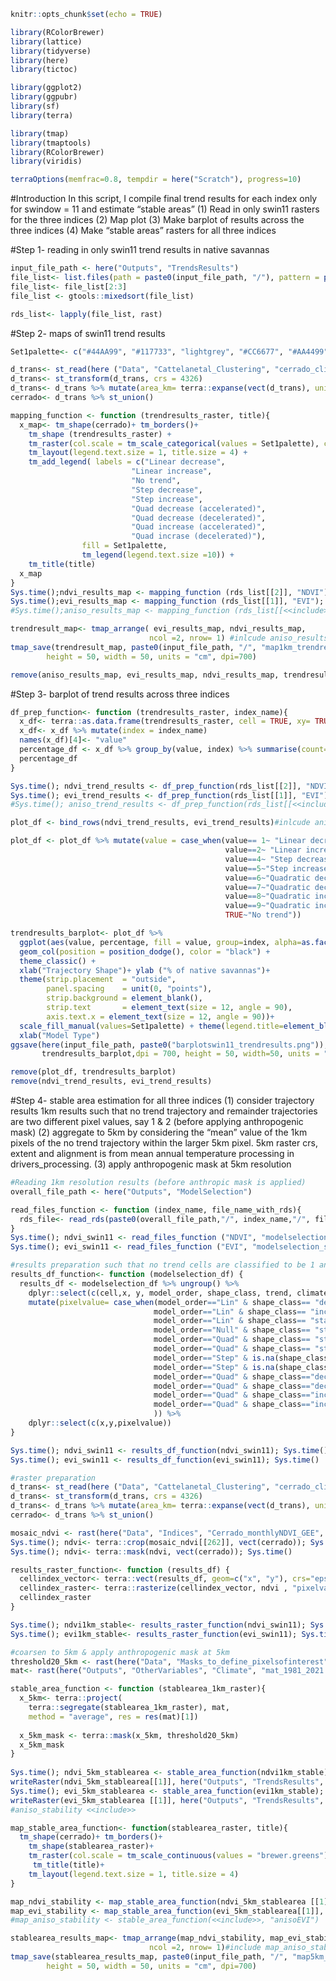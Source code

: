 ```r
knitr::opts_chunk$set(echo = TRUE)
```

```r
library(RColorBrewer)
library(lattice)
library(tidyverse)
library(here)
library(tictoc)

library(ggplot2)
library(ggpubr)
library(sf)
library(terra)

library(tmap)
library(tmaptools)
library(RColorBrewer)
library(viridis)

terraOptions(memfrac=0.8, tempdir = here("Scratch"), progress=10)
```
#Introduction
In this script, I compile final trend results for each index only for swindow = 11 and estimate "stable areas"
(1) Read in only swin11 rasters for the three indices
(2) Map plot
(3) Make barplot of results across the three indices
(4) Make "stable areas" rasters for all three indices

#Step 1- reading in only swin11 trend results in native savannas
```r
input_file_path <- here("Outputs", "TrendsResults")
file_list<- list.files(path = paste0(input_file_path, "/"), pattern = paste0("*","swin11","*"), all.files = T, full.names = T)
file_list<- file_list[2:3]
file_list <- gtools::mixedsort(file_list)

rds_list<- lapply(file_list, rast)
```

#Step 2- maps of swin11 trend results
```r
Set1palette<- c("#44AA99", "#117733", "lightgrey", "#CC6677", "#AA4499", "#332288", "#DDCC77" , "#882255",  "#88CCEE")

d_trans<- st_read(here ("Data", "Cattelanetal_Clustering", "cerrado_climate_zones.shp"))
d_trans<- st_transform(d_trans, crs = 4326)
d_trans<- d_trans %>% mutate(area_km= terra::expanse(vect(d_trans), unit="km"))
cerrado<- d_trans %>% st_union()

mapping_function <- function (trendresults_raster, title){
  x_map<- tm_shape(cerrado)+ tm_borders()+
    tm_shape (trendresults_raster) + 
    tm_raster(col.scale = tm_scale_categorical(values = Set1palette), col.legend = tm_legend_hide())+
    tm_layout(legend.text.size = 1, title.size = 4) +
    tm_add_legend( labels = c("Linear decrease", 
                           "Linear increase",
                           "No trend",
                           "Step decrease",
                           "Step increase",
                           "Quad decrease (accelerated)",
                           "Quad decrease (decelerated)",
                           "Quad increase (accelerated)",
                           "Quad incrase (decelerated)"),
                fill = Set1palette,
                tm_legend(legend.text.size =10)) + 
    tm_title(title)
  x_map
}
Sys.time();ndvi_results_map <- mapping_function (rds_list[[2]], "NDVI"); Sys.time()
Sys.time();evi_results_map <- mapping_function (rds_list[[1]], "EVI"); Sys.time()
#Sys.time();aniso_results_map <- mapping_function (rds_list[[<<include>>]], "anisoEVI"); Sys.time()

trendresult_map<- tmap_arrange( evi_results_map, ndvi_results_map,
                               ncol =2, nrow= 1) #inlcude aniso_results_map when you have results
tmap_save(trendresult_map, paste0(input_file_path, "/", "map1km_trendresults.png"),
        height = 50, width = 50, units = "cm", dpi=700)

remove(aniso_results_map, evi_results_map, ndvi_results_map, trendresult_map)
```

#Step 3- barplot of trend results across three indices
```r
df_prep_function<- function (trendresults_raster, index_name){
  x_df<- terra::as.data.frame(trendresults_raster, cell = TRUE, xy= TRUE)
  x_df<- x_df %>% mutate(index = index_name)
  names(x_df)[4]<- "value"
  percentage_df <- x_df %>% group_by(value, index) %>% summarise(count= n()) %>% mutate(percentage= (count/nrow(x_df))*100) 
  percentage_df
}

Sys.time(); ndvi_trend_results <- df_prep_function(rds_list[[2]], "NDVI"); Sys.time()
Sys.time(); evi_trend_results <- df_prep_function(rds_list[[1]], "EVI"); Sys.time()
#Sys.time(); aniso_trend_results <- df_prep_function(rds_list[[<<include>>]], "anisoEVI"); Sys.time()

plot_df <- bind_rows(ndvi_trend_results, evi_trend_results)#inlcude aniso_results_map when you have results

plot_df <- plot_df %>% mutate(value = case_when(value== 1~ "Linear decrease",
                                                value==2~ "Linear increase",
                                                value==4~ "Step decrease",
                                                value==5~"Step increase",
                                                value==6~"Quadratic decrease (accelerated)",
                                                value==7~"Quadratic decrease (decelerated)",
                                                value==8~"Quadratic increase (accelerated)",
                                                value==9~"Quadratic increase (decelerated)",
                                                TRUE~"No trend"))

trendresults_barplot<- plot_df %>% 
  ggplot(aes(value, percentage, fill = value, group=index, alpha=as.factor(index))) +
  geom_col(position = position_dodge(), color = "black") +
  theme_classic() +
  xlab("Trajectory Shape")+ ylab ("% of native savannas")+
  theme(strip.placement  = "outside",
        panel.spacing    = unit(0, "points"),
        strip.background = element_blank(),
        strip.text       = element_text(size = 12, angle = 90),
        axis.text.x = element_text(size = 12, angle = 90))+
  scale_fill_manual(values=Set1palette) + theme(legend.title=element_blank())+
  xlab("Model Type")
ggsave(here(input_file_path, paste0("barplotswin11_trendresults.png")),
       trendresults_barplot,dpi = 700, height = 50, width=50, units = "cm")

remove(plot_df, trendresults_barplot)
remove(ndvi_trend_results, evi_trend_results)
```

#Step 4- stable area estimation for all three indices
(1) consider trajectory results 1km results such that no trend trajectory and remainder 
trajectories are two different pixel values, say 1 & 2 (before applying anthropogenic mask)
(2) aggregate to 5km by considering the "mean" value of the 1km pixels of
the no trend trajectory within the larger 5km pixel. 5km raster crs, extent and alignment
is from mean annual temperature processing in drivers_processing.
(3) apply anthropogenic mask at 5km resolution
```r
#Reading 1km resolution results (before anthropic mask is applied)
overall_file_path <- here("Outputs", "ModelSelection")

read_files_function <- function (index_name, file_name_with_rds){
  rds_file<- read_rds(paste0(overall_file_path,"/", index_name,"/", file_name_with_rds))
}
Sys.time(); ndvi_swin11 <- read_files_function ("NDVI", "modelselection_swindow_11.rds"); Sys.time()
Sys.time(); evi_swin11 <- read_files_function ("EVI", "modelselection_swindow_11.rds"); Sys.time()

#results preparation such that no trend cells are classified to be 1 and remainder are 2
results_df_function<- function (modelselection_df) {
  results_df <- modelselection_df %>% ungroup() %>% 
    dplyr::select(c(cell,x, y, model_order, shape_class, trend, climate_zone)) %>%
    mutate(pixelvalue= case_when(model_order=="Lin" & shape_class== "decrease_constant"& is.na(trend)~2,
                                model_order=="Lin" & shape_class== "increase_constant" & is.na(trend)~2,
                                model_order=="Lin" & shape_class== "stable_constant" & is.na(trend)~1,
                                model_order=="Null" & shape_class== "stable_constant" & is.na(trend)~1,
                                model_order=="Quad" & shape_class== "stable_concave" & is.na(trend)~1,
                                model_order=="Quad" & shape_class== "stable_convex" & is.na(trend)~1,
                                model_order=="Step" & is.na(shape_class) & trend == "decrease" ~2,
                                model_order=="Step" & is.na(shape_class) & trend == "increase" ~2, 
                                model_order=="Quad" & shape_class=="decrease_accelerated" & is.na (trend)~2,
                                model_order=="Quad" & shape_class=="decrease_decelerated" & is.na(trend)~2,
                                model_order=="Quad" & shape_class=="increase_accelerated" & is.na (trend)~2,
                                model_order=="Quad" & shape_class=="increase_decelerated" & is.na(trend)~2
                                )) %>% 
    dplyr::select(c(x,y,pixelvalue))
}

Sys.time(); ndvi_swin11 <- results_df_function(ndvi_swin11); Sys.time()
Sys.time(); evi_swin11 <- results_df_function(evi_swin11); Sys.time()

#raster preparation
d_trans<- st_read(here ("Data", "Cattelanetal_Clustering", "cerrado_climate_zones.shp"))
d_trans<- st_transform(d_trans, crs = 4326)
d_trans<- d_trans %>% mutate(area_km= terra::expanse(vect(d_trans), unit="km"))
cerrado<- d_trans %>% st_union()

mosaic_ndvi <- rast(here("Data", "Indices", "Cerrado_monthlyNDVI_GEE", "buffer_ndvi_proj.tif"))
Sys.time(); ndvi<- terra::crop(mosaic_ndvi[[262]], vect(cerrado)); Sys.time() #selecting random layer
Sys.time(); ndvi<- terra::mask(ndvi, vect(cerrado)); Sys.time()

results_raster_function<- function (results_df) {
  cellindex_vector<- terra::vect(results_df, geom=c("x", "y"), crs="epsg:4326")
  cellindex_raster<- terra::rasterize(cellindex_vector, ndvi , "pixelvalue", fun="max")
  cellindex_raster
}

Sys.time(); ndvi1km_stable<- results_raster_function(ndvi_swin11); Sys.time()
Sys.time(); evi1km_stable<- results_raster_function(evi_swin11); Sys.time()

#coarsen to 5km & apply anthropogenic mask at 5km
threshold20_5km <- rast(here("Data", "Masks_to_define_pixelsofinterest", "mapbiomas_anthropic_mask", "5km_thresholded_mapbiomas_mask_20.tif"))
mat<- rast(here("Outputs", "OtherVariables", "Climate", "mat_1981_2021.tif")) #from GEE

stable_area_function <- function (stablearea_1km_raster){
  x_5km<- terra::project(
    terra::segregate(stablearea_1km_raster), mat,
    method = "average", res = res(mat)[1])
 
  x_5km_mask <- terra::mask(x_5km, threshold20_5km)
  x_5km_mask
}
  
Sys.time(); ndvi_5km_stablearea <- stable_area_function(ndvi1km_stable); Sys.time()
writeRaster(ndvi_5km_stablearea[[1]], here("Outputs", "TrendsResults", "ndvi_stablearea.tif"))
Sys.time(); evi_5km_stablearea <- stable_area_function(evi1km_stable); Sys.time()
writeRaster(evi_5km_stablearea [[1]], here("Outputs", "TrendsResults", "evi_stablearea.tif"))
#aniso_stability <<include>>

map_stable_area_function<- function(stablearea_raster, title){
  tm_shape(cerrado)+ tm_borders()+
    tm_shape(stablearea_raster)+
    tm_raster(col.scale = tm_scale_continuous(values = "brewer.greens")) +
     tm_title(title)+
    tm_layout(legend.text.size = 1, title.size = 4)
}

map_ndvi_stability <- map_stable_area_function(ndvi_5km_stablearea [[1]], "NDVI")
map_evi_stability <- map_stable_area_function(evi_5km_stablearea[[1]], "EVI")
#map_aniso_stability <- stable_area_function(<<include>>, "anisoEVI")

stablearea_results_map<- tmap_arrange(map_ndvi_stability, map_evi_stability,
                               ncol =2, nrow= 1)#include map_aniso_stability when you have results
tmap_save(stablearea_results_map, paste0(input_file_path, "/", "map5km_stablearearesults.png"),
        height = 50, width = 50, units = "cm", dpi=700)


```